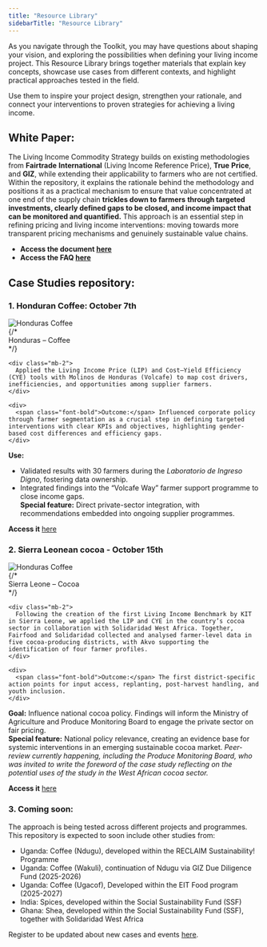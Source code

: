 ```yaml
---
title: "Resource Library"
sidebarTitle: "Resource Library"
---
```


As you navigate through the Toolkit, you may have questions about shaping your vision, and exploring the possibilities when defining your living income project. This Resource Library brings together materials that explain key concepts, showcase use cases from different contexts, and highlight practical approaches tested in the field. 

Use them to inspire your project design, strengthen your rationale, and connect your interventions to proven strategies for achieving a living income.

## **White Paper:** 

The Living Income Commodity Strategy builds on existing methodologies from **Fairtrade** **International** (Living Income Reference Price), **True** **Price**, and **GIZ**, while extending their applicability to farmers who are not certified. Within the repository, it explains the rationale behind the methodology and positions it as a practical mechanism to ensure that value concentrated at one end of the supply chain **trickles down to farmers** **through targeted investments, clearly defined gaps to be closed, and income impact that can be monitored and quantified.** This approach is an essential step in refining pricing and living income interventions: moving towards more transparent pricing mechanisms and genuinely sustainable value chains.

* **Access the document [here](https://fairfood.org/app/uploads/2024/09/Commodity-Living-Income-Strategy-White-Paper.pdf)**   
* **Access the FAQ [here](https://fairfood.org/app/uploads/2024/09/FAQ-EN.pdf)**

## **Case Studies repository:** 

### 1. **Honduran Coffee: October 7th** 

<div class="flex flex-col md:flex-row w-full items-stretch">
  <img src="/images/resource-1.png" alt="Honduras Coffee" class="w-full md:w-1/2 object-cover" />

  <div class="w-full md:w-1/2 p-4 flex flex-col justify-center">
    {/* <div class="font-bold mb-0">Honduras – Coffee</div> */}

    <div class="mb-2">
      Applied the Living Income Price (LIP) and Cost–Yield Efficiency (CYE) tools with Molinos de Honduras (Volcafe) to map cost drivers, inefficiencies, and opportunities among supplier farmers.
    </div>

    <div>
      <span class="font-bold">Outcome:</span> Influenced corporate policy through farmer segmentation as a crucial step in defining targeted interventions with clear KPIs and objectives, highlighting gender-based cost differences and efficiency gaps.
    </div>
  </div>
</div>

**Use:**

* Validated results with 30 farmers during the *Laboratorio de Ingreso Digno*, fostering data ownership.  
* Integrated findings into the “Volcafe Way” farmer support programme to close income gaps.  
   **Special feature:** Direct private-sector integration, with recommendations embedded into ongoing supplier programmes.

**Access it** [here](https://fairfood.org/app/uploads/2025/08/LIP-Case-Study-Honduras-Toolkit.pdf) 

### 2. **Sierra Leonean cocoa - October 15th** 

<div class="flex flex-col md:flex-row w-full items-stretch">
  <img src="/images/resource-2.png" alt="Honduras Coffee" class="w-full md:w-1/2 object-cover" />

  <div class="w-full md:w-1/2 p-4 flex flex-col justify-center">
    {/* <div class="font-bold mb-0">Sierra Leone – Cocoa</div> */}

    <div class="mb-2">
      Following the creation of the first Living Income Benchmark by KIT in Sierra Leone, we applied the LIP and CYE in the country’s cocoa sector in collaboration with Solidaridad West Africa. Together, Fairfood and Solidaridad collected and analysed farmer-level data in five cocoa-producing districts, with Akvo supporting the identification of four farmer profiles.
    </div>

    <div>
      <span class="font-bold">Outcome:</span> The first district-specific action points for input access, replanting, post-harvest handling, and youth inclusion.
    </div>
  </div>
</div>

**Goal:** Influence national cocoa policy. Findings will inform the Ministry of Agriculture and Produce Monitoring Board to engage the private sector on fair pricing.  
**Special feature:** National policy relevance, creating an evidence base for systemic interventions in an emerging sustainable cocoa market. *Peer-review currently happening, including the Produce Monitoring Board, who was invited to write the foreword of the case study reflecting on the potential uses of the study in the West African cocoa sector.* 

**Access it** [here](https://fairfood.org/app/uploads/2025/08/Sierra-Leone-Case-study-Toolkit.pdf%20) 

### 3. **Coming soon:**

The approach is being tested across different projects and programmes. This repository is expected to soon include other studies from:

* Uganda: Coffee (Ndugu), developed within the RECLAIM Sustainability\! Programme  
* Uganda: Coffee (Wakuli), continuation of Ndugu via GIZ Due Diligence Fund (2025-2026)  
* Uganda: Coffee (Ugacof), Developed within the EIT Food program (2025-2027)  
* India: Spices, developed within the Social Sustainability Fund (SSF)  
* Ghana: Shea, developed within the Social Sustainability Fund (SSF), together with Solidaridad West Africa

Register to be updated about new cases and events [here](https://share.hsforms.com/1rMVDK46BTceWoYKcVLKOyA14ju5). 